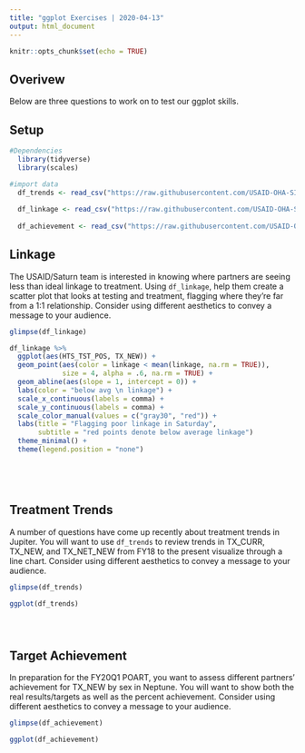 ```yaml
---
title: "ggplot Exercises | 2020-04-13"
output: html_document
---
```


```r
knitr::opts_chunk$set(echo = TRUE)
```

## Overivew

Below are three questions to work on to test our ggplot skills.


## Setup

```r
#Dependencies
  library(tidyverse)
  library(scales)

#import data
  df_trends <- read_csv("https://raw.githubusercontent.com/USAID-OHA-SI/coRps/master/2020-04-13/FY18-20_Jupiter_txtrends.csv")
  
  df_linkage <- read_csv("https://raw.githubusercontent.com/USAID-OHA-SI/coRps/master/2020-04-13/FY19_Saturn_linkage.csv")
  
  df_achievement <- read_csv("https://raw.githubusercontent.com/USAID-OHA-SI/coRps/master/2020-04-13/FY20_Neptune_txnew_achievement.csv")
```


## Linkage

The USAID/Saturn team is interested in knowing where partners are seeing less than ideal linkage to treatment. Using `df_linkage`, help them create a scatter plot that looks at testing and treatment, flagging where they're far from a 1:1 relationship. Consider using different aesthetics to convey a message to your audience.


```r

glimpse(df_linkage)

df_linkage %>% 
  ggplot(aes(HTS_TST_POS, TX_NEW)) +
  geom_point(aes(color = linkage < mean(linkage, na.rm = TRUE)), 
             size = 4, alpha = .6, na.rm = TRUE) +
  geom_abline(aes(slope = 1, intercept = 0)) +
  labs(color = "below avg \n linkage") +
  scale_x_continuous(labels = comma) +
  scale_y_continuous(labels = comma) +
  scale_color_manual(values = c("gray30", "red")) +
  labs(title = "Flagging poor linkage in Saturday",
       subtitle = "red points denote below average linkage")
  theme_minimal() +
  theme(legend.position = "none")
  





```


## Treatment Trends

A number of questions have come up recently about treatment trends in Jupiter. You will want to use `df_trends` to review trends in TX_CURR, TX_NEW, and TX_NET_NEW from FY18 to the present visualize through a line chart. Consider using different aesthetics to convey a message to your audience.



```r

glimpse(df_trends)

ggplot(df_trends)





```

## Target Achievement

In preparation for the FY20Q1 POART, you want to assess different partners' achievement for TX_NEW by sex in Neptune. You will want to show both the real results/targets as well as the percent achievement. Consider using different aesthetics to convey a message to your audience.


```r

glimpse(df_achievement)

ggplot(df_achievement)





```

